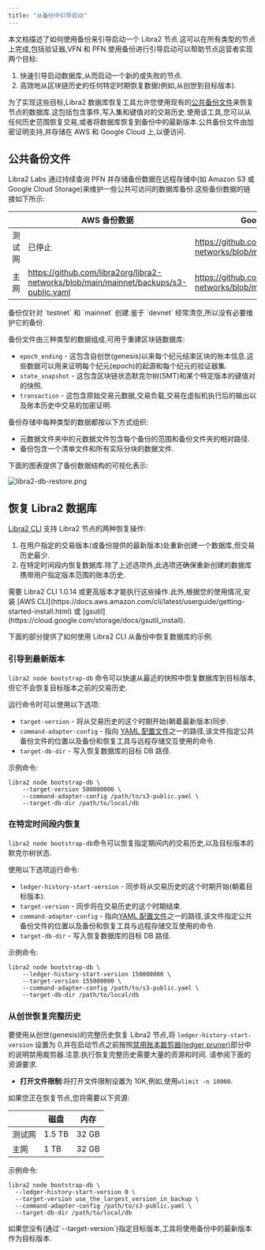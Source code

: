 ```yaml
---
title: "从备份中引导启动"
---
```



本文档描述了如何使用备份来引导启动一个 Libra2 节点.这可以在所有类型的节点上完成,包括验证器,VFN 和 PFN.使用备份进行引导启动可以帮助节点运营者实现两个目标:

1. 快速引导启动数据库,从而启动一个新的或失败的节点.
2. 高效地从区块链历史的任何特定时期恢复数据(例如,从创世到目标版本).

为了实现这些目标,Libra2 数据库恢复工具允许您使用现有的[公共备份文件](#公共备份文件)来恢复节点的数据库.这包括包含事件,写入集和键值对的交易历史.使用该工具,您可以从任何历史范围恢复交易,或者将数据库恢复到备份中的最新版本.公共备份文件由加密证明支持,并存储在 AWS 和 Google Cloud 上,以便访问.

## 公共备份文件

Libra2 Labs 通过持续查询 PFN 并存储备份数据在远程存储中(如 Amazon S3 或 Google Cloud Storage)来维护一些公共可访问的数据库备份.这些备份数据的链接如下所示:

|     | AWS 备份数据                                                                              | Google Cloud 备份数据                                                               |
| --- | ------------------------------------------------------------------------------------- | ------------------------------------------------------------------------------- |
| 测试网 | 已停止                                                                                   | https://github.com/libra2org/libra2-networks/blob/main/testnet/backups/gcs.yaml |
| 主网  | https://github.com/libra2org/libra2-networks/blob/main/mainnet/backups/s3-public.yaml | https://github.com/libra2org/libra2-networks/blob/main/mainnet/backups/gcs.yaml |

<Aside type="note">
  备份仅针对 `testnet` 和 `mainnet` 创建.鉴于 `devnet` 经常清空,所以没有必要维护它的备份.
</Aside>

备份文件由三种类型的数据组成,可用于重建区块链数据库:

- `epoch_ending` - 这包含自创世(genesis)以来每个纪元结束区块的账本信息.这些数据可以用来证明每个纪元(epoch)的起源和每个纪元的验证器集.
- `state_snapshot` - 这包含区块链状态默克尔树(SMT)和某个特定版本的键值对的快照.
- `transaction` - 这包含原始交易元数据,交易负载,交易在虚拟机执行后的输出以及账本历史中交易的加密证明.

备份存储中每种类型的数据都按以下方式组织:

- 元数据文件夹中的元数据文件包含每个备份的范围和备份文件夹的相对路径.
- 备份包含一个清单文件和所有实际分块的数据文件.

下面的图表提供了备份数据结构的可视化表示:

![libra2-db-restore.png](~/images/libra2-db-restore.png)

## 恢复 Libra2 数据库

[Libra2 CLI](/zh/build/cli) 支持 Libra2 节点的两种恢复操作:

1. 在用户指定的交易版本(或备份提供的最新版本)处重新创建一个数据库,但交易历史最少.
2. 在特定时间段内恢复数据库.除了上述选项外,此选项还确保重新创建的数据库携带用户指定版本范围的账本历史.

<Aside type="note">
  需要 Libra2 CLI 1.0.14 或更高版本才能执行这些操作.此外,根据您的使用情况,安装 [AWS CLI](https://docs.aws.amazon.com/cli/latest/userguide/getting-started-install.html) 或 [gsutil](https://cloud.google.com/storage/docs/gsutil_install).
</Aside>

下面的部分提供了如何使用 Libra2 CLI 从备份中恢复数据库的示例.

### 引导到最新版本

`libra2 node bootstrap-db` 命令可以快速从最近的快照中恢复数据库到目标版本,但它不会恢复目标版本之前的交易历史.

运行命令时可以使用以下选项:

- `target-version` - 将从交易历史的这个时期开始(朝着最新版本)同步.
- `command-adapter-config` - 指向 [YAML 配置文件](#公共备份文件)之一的路径,该文件指定公共备份文件的位置以及备份和恢复工具与远程存储交互使用的命令.
- `target-db-dir` - 写入恢复数据库的目标 DB 路径.

示例命令:

```shellscript filename="Terminal"
libra2 node bootstrap-db \
    --target-version 500000000 \
    --command-adapter-config /path/to/s3-public.yaml \
    --target-db-dir /path/to/local/db
```

### 在特定时间段内恢复

`libra2 node bootstrap-db`命令可以恢复指定期间内的交易历史,以及目标版本的默克尔树状态.

使用以下选项运行命令:

- `ledger-history-start-version` - 同步将从交易历史的这个时期开始(朝着目标版本).
- `target-version` - 同步将在交易历史的这个时期结束.
- `command-adapter-config` - 指向[YAML 配置文件](#公共备份文件)之一的路径,该文件指定公共备份文件的位置以及备份和恢复工具与远程存储交互使用的命令.
- `target-db-dir` - 写入恢复数据库的目标 DB 路径.

示例命令:

```shellscript filename="Terminal"
libra2 node bootstrap-db \
    --ledger-history-start-version 150000000 \
    --target-version 155000000 \
    --command-adapter-config /path/to/s3-public.yaml \
    --target-db-dir /path/to/local/db
```

### 从创世恢复完整历史

要使用从创世(genesis)的完整历史恢复 Libra2 节点,将 `ledger-history-start-version` 设置为 0,并在启动节点之前按照[禁用账本裁剪器(ledger pruner)](/zh/network/nodes/configure/data-pruning)部分中的说明禁用裁剪器.注意:执行恢复完整历史需要大量的资源和时间.
请参阅下面的资源要求.

- **打开文件限制**:将打开文件限制设置为 10K,例如,使用`ulimit -n 10000`.

如果您正在恢复节点,您将需要以下资源:

|     | 磁盘     | 内存    |
| --- | ------ | ----- |
| 测试网 | 1.5 TB | 32 GB |
| 主网  | 1 TB   | 32 GB |

示例命令:

```shellscript filename="Terminal"
libra2 node bootstrap-db \
  --ledger-history-start-version 0 \
  --target-version use_the_largest_version_in_backup \
  --command-adapter-config /path/to/s3-public.yaml \
  --target-db-dir /path/to/local/db
```

<Aside type="note">
  如果您没有(通过`--target-version`)指定目标版本,工具将使用备份中的最新版本作为目标版本.
</Aside>
